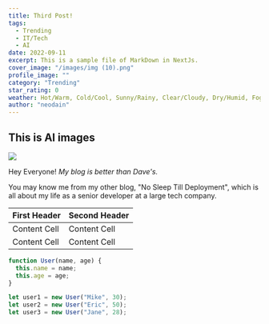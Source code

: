 ```yaml
---
title: Third Post!
tags:
  - Trending
  - IT/Tech
  - AI
date: 2022-09-11
excerpt: This is a sample file of MarkDown in NextJs.
cover_image: "/images/img (10).png"
profile_image: ""
category: "Trending"
star_rating: 0
weather: Hot/Warm, Cold/Cool, Sunny/Rainy, Clear/Cloudy, Dry/Humid, Foggy/Misty, Gusty/Windy, Thunder/Lightning
author: "neodain"
---
```


## This is AI images

<Image src="/images/gallery (1).jpg" priority="true" width={400} height={400} />

Hey Everyone! _My blog is better than Dave's._

You may know me from my other blog, "No Sleep Till Deployment", which is all about my life as a senior developer at a large tech company.

| First Header | Second Header |
| ------------ | ------------- |
| Content Cell | Content Cell  |
| Content Cell | Content Cell  |

```javascript
function User(name, age) {
  this.name = name;
  this.age = age;
}

let user1 = new User("Mike", 30);
let user2 = new User("Eric", 50);
let user3 = new User("Jane", 28);
```

<YouTube id="OH35UAqHLi0" />
